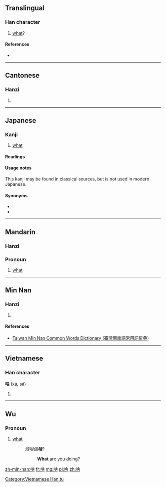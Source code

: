 ==Translingual==

===Han character===
{{Han char|rn=30|rad=口|as=08|sn=11|four=6806<sub>4</sub>|canj=口人一口 (ROMR), X口人一口 (XROMR)|ids=⿰[[口]][[舍]]}}

# [[what]]?

====References====
* {{Han ref|kx=0196.261|dkj=03881|hdz=10643.060|uh=5565|ud=21861|bh=D4A3|bd=54435}}

----

==Cantonese==

===Hanzi===
{{yue-hanzi|jyut=|y=sa1}}

# {{defn|lang=yue|sort=口08}}

----

==Japanese==

===Kanji===
{{ja-kanji|grade=uc|rs=口08}}

# [[what]]

====Readings====
{{ja-readings
|on=[[しゃ]] (sha)
|kun=[[なに]] (nani), [[なんぞ]] (nanzo)
}}

====Usage notes====
This kanji may be found in classical sources, but is not used in modern Japanese.

====Synonyms====
* {{l|ja|何|tr=[[なに]], ''[[nani#Japanese|nani]]''}}
* {{l|ja|何ぞ|tr=[[なんぞ]], ''[[nanzo#Japanese|nanzo]]''}}

----

==Mandarin==

===Hanzi===
{{cmn-hanzi|pin=[[shá]] ([[sha2]])|wg=sha<sup>2</sup>}}

===Pronoun===
{{cmn-pron|ts|pin=shá|rs=口8}}
# {{context|informal|lang=cmn}} [[what]] 
----

==Min Nan==

===Hanzi===
{{nan-hanzi|tlpa=siánn (siann<sup>2</sup>), sánn (sann<sup>2</sup>)}}

# {{defn|lang=nan|sort=口08}}

====References====
*[http://twblg.dict.edu.tw/holodict_new/result_detail.jsp?n_no=7092&curpage=1&sample=%E5%95%A5&radiobutton=1&querytarget=1&limit=20&pagenum=1&rowcount=9 Taiwan Min Nan Common Words Dictionary (臺灣閩南語常用詞辭典)]

----

==Vietnamese==

===Han character===
'''啥''' ([[xá]], [[sá]])

# {{defn|vi}}

[[Category:Vietnamese Han tu]]

----
==Wu==
===Pronoun===
{{head|wuu|pronoun|sc=Hani}}
# [[what]]
#: ''侬啦做'''啥'''?''
#:: '''What''' are you doing?

[[zh-min-nan:啥]]
[[fr:啥]]
[[mg:啥]]
[[pl:啥]]
[[zh:啥]]
